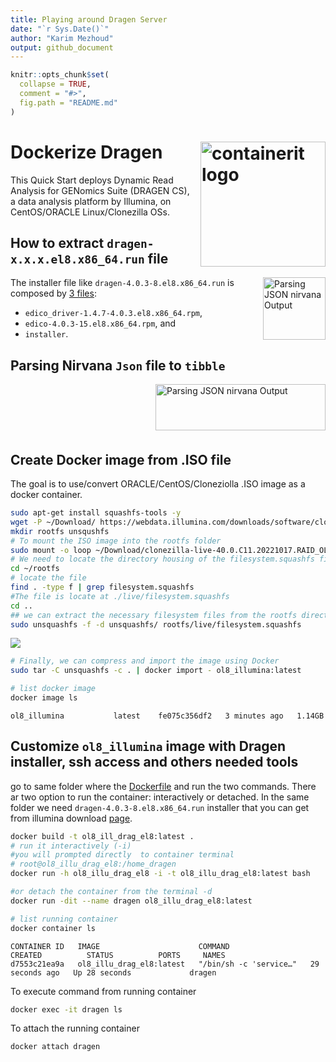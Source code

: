 ```yaml
---
title: Playing around Dragen Server
date: "`r Sys.Date()`"
author: "Karim Mezhoud"
output: github_document
---
```

<!-- README.md is generated from README.Rmd. Please edit that file! -->

```r
knitr::opts_chunk$set(
  collapse = TRUE,
  comment = "#>",
  fig.path = "README.md"
)
```

# Dockerize Dragen <img src="doc/docker_dragen.png" align="right" alt="containerit logo" width="200" style="padding: 0 0 10px 10px;" />

This Quick Start deploys Dynamic Read Analysis for GENomics Suite (DRAGEN CS), a data analysis platform by Illumina, on CentOS/ORACLE Linux/Clonezilla OSs.

## How to extract `dragen-x.x.x.el8.x86_64.run` file

<a href="https://github.com/kmezhoud/Dragen/blob/main/extract_installer/extract_installer.md" target = "_blank">
<img src="doc/untar_Dragen.png" align="right" height="100" width="100" title="Parsing JSON nirvana Output">
</a>

The installer file like `dragen-4.0.3-8.el8.x86_64.run` is composed by [3 files](https://github.com/kmezhoud/Dragen/blob/main/extract_installer/extract_installer.md):

* `edico_driver-1.4.7-4.0.3.el8.x86_64.rpm`, 
* `edico-4.0.3-15.el8.x86_64.rpm`, and
* `installer`.


## Parsing Nirvana `Json` file to `tibble`


<a href="https://kmezhoud.github.io/Dragen/Nirvana/Nirvana.html" target = "_blank">
<img src="doc/json_tibble.png" align="right" height="74" width="272" title="Parsing JSON nirvana Output">
</a>


&nbsp;

&nbsp;

&nbsp;


## Create Docker image from .ISO file

The goal is to use/convert ORACLE/CentOS/Cloneziolla .ISO image as a docker container.

```bash
sudo apt-get install squashfs-tools -y
wget -P ~/Download/ https://webdata.illumina.com/downloads/software/clonezilla/clonezilla-live-40.0.C11.20221017.RAID_OL8_CF.iso
mkdir rootfs unsqushfs
# To mount the ISO image into the rootfs folder 
sudo mount -o loop ~/Download/clonezilla-live-40.0.C11.20221017.RAID_OL8_CF.iso ~/rootfs
# We need to locate the directory housing of the filesystem.squashfs file. 
cd ~/rootfs
# locate the file
find . -type f | grep filesystem.squashfs
#The file is locate at ./live/filesystem.squashfs
cd ..
## we can extract the necessary filesystem files from the rootfs directory into the unsquashfs directory 
sudo unsquashfs -f -d unsquashfs/ rootfs/live/filesystem.squashfs
```

<img src="doc/extract_iso_files.png"/>

```bash
# Finally, we can compress and import the image using Docker
sudo tar -C unsquashfs -c . | docker import - ol8_illumina:latest

# list docker image
docker image ls
```

```eval
ol8_illumina           latest    fe075c356df2   3 minutes ago   1.14GB
```

## Customize `ol8_illumina` image with  Dragen installer, ssh access and others needed tools

go to same folder where the [Dockerfile](https://github.com/kmezhoud/Dragen/tree/main/Dockerfile) and run the two commands. There ar two option to run the container: interactively or detached.
In the same folder we need `dragen-4.0.3-8.el8.x86_64.run` installer that you can get from illumina download [page](https://support.illumina.com/sequencing/sequencing_software/dragen-bio-it-platform.html).

```bash
docker build -t ol8_ill_drag_el8:latest .
# run it interactively (-i)
#you will prompted directly  to container terminal
# root@ol8_illu_drag_el8:/home_dragen
docker run -h ol8_illu_drag_el8 -i -t ol8_illu_drag_el8:latest bash

#or detach the container from the terminal -d
docker run -dit --name dragen ol8_illu_drag_el8:latest

# list running container 
docker container ls
```

```{}
CONTAINER ID   IMAGE                      COMMAND                  CREATED          STATUS          PORTS     NAMES
d7553c21ea9a   ol8_illu_drag_el8:latest   "/bin/sh -c 'service…"   29 seconds ago   Up 28 seconds             dragen
```

To execute command from running container

```bash
docker exec -it dragen ls
```

To attach the running container 

```{}
docker attach dragen
```

